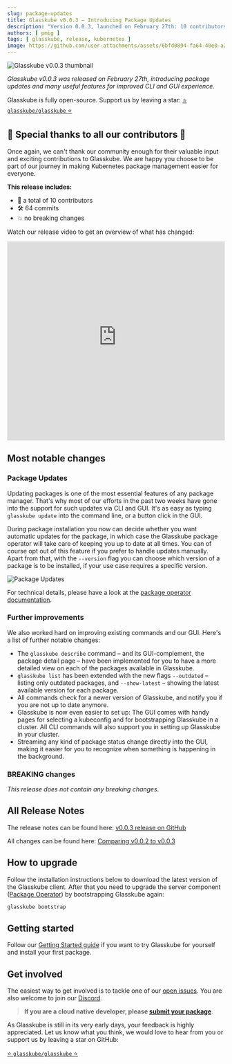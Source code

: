 ```yaml
---
slug: package-updates
title: Glasskube v0.0.3 — Introducing Package Updates
description: "Version 0.0.3, launched on February 27th: 10 contributors, 64 commits, introducing package update management."
authors: [ pmig ]
tags: [ glasskube, release, kubernetes ]
image: https://github.com/user-attachments/assets/6bfd0894-fa64-40e0-a2e0-87dc9114d28b
---
```



![Glasskube v0.0.3 thumbnail](https://github.com/user-attachments/assets/6bfd0894-fa64-40e0-a2e0-87dc9114d28b)

*Glasskube v0.0.3 was released on February 27th, introducing package updates and many useful features for improved CLI and GUI experience.*


Glasskube is fully open-source. Support us by leaving a star: [⭐ `glasskube/glasskube` ⭐](https://github.com/glasskube/glasskube/)

## 🙏 Special thanks to all our contributors 🥰

Once again, we can't thank our community enough for their valuable input and exciting contributions to Glasskube.
We are happy you choose to be part of our journey in making Kubernetes package management easier for everyone.

**This release includes:**

- 👥 a total of 10 contributors
- 🛠️ 64 commits
- 💥 no breaking changes

Watch our release video to get an overview of what has changed:

<iframe width="100%" height="460" src="https://www.youtube-nocookie.com/embed/lw4omvY2i1A?si=8oFNIs336JC3zlBU"
        title="YouTube video player" frameborder="0"
        allow="accelerometer; autoplay; clipboard-write; encrypted-media; gyroscope; picture-in-picture; web-share" allowfullscreen></iframe>

## Most notable changes

### Package Updates

Updating packages is one of the most essential features of any package manager. That's why most of our efforts in the past two weeks
have gone into the support for such updates via CLI and GUI. It's as easy as typing `glasskube update` into the command line,
or a button click in the GUI.

During package installation you now can decide whether you want automatic updates for the package, in which case the
Glasskube package operator will take care of keeping you up to date at all times. You can of course opt out of this feature
if you prefer to handle updates manually. Apart from that, with the `--version` flag you can choose which version of a package is to be installed,
if your use case requires a specific version.

![Package Updates](https://github.com/glasskube/glasskube/assets/3041752/1b2e14c6-d9e9-446c-b7e3-29c567db38f2)

For technical details, please have a look at the [package operator documentation](/docs/components/package-operator/#handling-package-updates).

### Further improvements

We also worked hard on improving existing commands and our GUI. Here's a list of further notable changes:

* The `glasskube describe` command – and its GUI-complement, the package detail page – have been implemented for you to have a more detailed
view on each of the packages available in Glasskube.
* `glasskube list` has been extended with the new flags `--outdated` – listing only outdated packages, and `--show-latest` – showing the
latest available version for each package.
* All commands check for a newer version of Glasskube, and notify you if you are not up to date anymore.
* Glasskube is now even easier to set up: The GUI comes with handy pages for selecting a kubeconfig and for bootstrapping Glasskube in a cluster.
All CLI commands will also support you in setting up Glasskube in your cluster.
* Streaming any kind of package status change directly into the GUI, making it easier for you to recognize when something is happening in the background.

### BREAKING changes

*This release does not contain any breaking changes*.

## All Release Notes

The release notes can be found here: [v0.0.3 release on GitHub](https://github.com/glasskube/glasskube/releases/tag/v0.0.3)

All changes can be found here: [Comparing v0.0.2 to v0.0.3](https://github.com/glasskube/glasskube/compare/v0.0.2...v0.0.3)

## How to upgrade

Follow the installation instructions below to download the latest version of the Glasskube client.
After that you need to upgrade the server component ([Package Operator](/docs/components/package-operator/)) by bootstrapping Glasskube again:

```bash
glasskube bootstrap
```

## Getting started

Follow our [Getting Started guide](https://glasskube.dev/docs/getting-started/install) if you want to try Glasskube for yourself and install your first package.

<Install/>


## Get involved

The easiest way to get involved is to tackle one of our [open issues](https://github.com/glasskube/glasskube/issues).
You are also welcome to join our [Discord](https://discord.gg/SxH6KUCGH7).

> **If you are a cloud native developer, please [submit your package](https://github.com/glasskube/glasskube/discussions/90)**.

As Glasskube is still in its very early days, your feedback is highly appreciated.
Let us know what you think, we would love to hear from you or support us by leaving a star on GitHub:

[⭐ `glasskube/glasskube` ⭐](https://github.com/glasskube/glasskube/)
